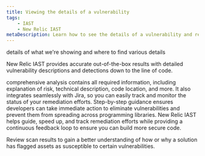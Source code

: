 ```yaml
---
title: Viewing the details of a vulnerability
tags:
    - IAST
    - New Relic IAST
metaDescription: Learn how to see the details of a vulnerability and remediate its status.
---
```


details of what we're showing and where to find various details

New Relic IAST provides accurate out-of-the-box results with detailed vulnerability descriptions and detections down to the line of code.

comprehensive analysis contains all required information, including explanation of risk, technical description, code location, and more. It also integrates seamlessly with Jira, so you can easily track and monitor the status of your remediation efforts. Step-by-step guidance ensures developers can take immediate action to eliminate vulnerabilities and prevent them from spreading across programming libraries. New Relic IAST helps guide, speed up, and track remediation efforts while providing a continuous feedback loop to ensure you can build more secure code.

Review scan results to gain a better understanding of how or why a solution has flagged assets as susceptible to certain vulnerabilities. 